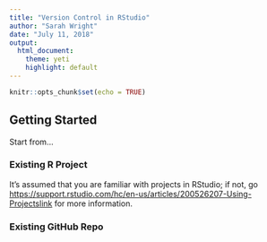 ```yaml
---
title: "Version Control in RStudio"
author: "Sarah Wright"
date: "July 11, 2018"
output:
  html_document:
    theme: yeti
    highlight: default
---
```


```r
knitr::opts_chunk$set(echo = TRUE)
```

## Getting Started {.tabset .tabset-pills}

Start from...

### Existing R Project

It's assumed that you are familiar with projects in RStudio; if not, go <https://support.rstudio.com/hc/en-us/articles/200526207-Using-Projects>[link](**here**) for more information.

### Existing GitHub Repo

